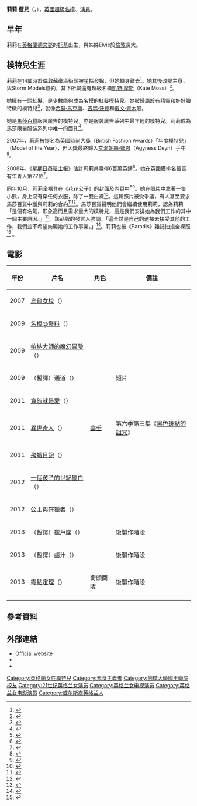 {{noteTA
|G1=Show
|G2=Movie
|1=zh-tw:蔻兒; zh-hk:高爾; zh-cn:科尔;
}}
{{Infobox model
| name         = 莉莉·高爾
| image        = Lily Cole, London, 6 June 2013 (cropped).jpg
| image_size   = 250px
| caption      = 2013年，在[[倫敦|倫敦]]的莉莉·高爾
| birth_name   = Lily Luahana Cole
| birth_date   = {{birth date and age|1987|12|27}}
| birth_place  = {{ENG}}[[德文郡|德文郡]][[托基|托基]]
| death_date   = 
| death_place  = 
| nationality  = {{UK}}
| education    = [[剑桥大学国王学院|剑桥大学国王学院]]毕业
| occupation   = [[模特兒|模特兒]]、[[演員|演員]]
| spouse       = 
| parents      = 
| relatives    = 
| height       = 179 cm
| weight       = 60 kg
| hair_color   = 紅色
| eye_color    = 藍色
| measurements = 86 - 68.5 - 91.5
| inseam       = 86 cm
| dress_size   = 34
| shoe_size    = 9
| agency       = [[Impossible.com|Impossible.com]]
| website      = {{url|http://www.lilycole.com}}
}}

'''莉莉·蔻兒'''（'''{{lang|en|Lily Cole}}'''，{{bd|1987年|12月27日|catIdx=C}}），[[英國|英國]][[超級名模|超級名模]]、[[演員|演員]]。

== 早年 ==
莉莉在[[英格蘭|英格蘭]][[德文郡|德文郡]]的[[托基|托基]]出生，與姊姊Elvie於[[倫敦|倫敦]]長大。

== 模特兒生涯 ==
莉莉在14歲時於[[倫敦蘇豪區|倫敦蘇豪區]]街頭被星探發掘，但她轉身離去<ref name="independent1">{{cite news |url=http://www.independent.co.uk/news/people/profiles/lily-cole-beauty-and-brains-412485.html |title=Lily Cole: Beauty and brains - Profiles, People |publisher=The Independent |date=2006-08-19 |accessdate=2009-02-06 |archive-date=2009-02-20 |archive-url=https://web.archive.org/web/20090220135800/http://www.independent.co.uk/news/people/profiles/lily-cole-beauty-and-brains-412485.html |dead-url=no }}</ref>。她其後改變主意，與Storm Models簽約，其下所屬還有超級名模[[凱特·摩斯|凱特·摩斯]]（Kate Moss）<ref>{{cite web |url=http://onethousandmodels.com/lilycole/lilycole.html |title=Lily Cole Photos, Pictures, Galleries, Forum, Bio, Stats & Tags - Lily Cole - One Thousand Models : Runway, Glamour, Swimsuit, and Supermodels |publisher=One Thousand Models |date= |accessdate=2009-02-06 |archive-date=2009-02-22 |archive-url=https://web.archive.org/web/20090222201518/http://onethousandmodels.com/lilycole/lilycole.html |dead-url=no }}</ref>。

她擁有一頭紅髮，是少數能夠成為名模的紅髮模特兒。她被歸屬於有精靈和娃娃臉特徵的模特兒<ref>{{cite news |url=http://www.independent.co.uk/news/education/education-news/from-catwalk-to-cambridge-lily-cole-to-study-for-degree-410876.html |title=From catwalk to Cambridge: Lily Cole to study for degree |publisher=The Independent |date=2006-08-07 |accessdate=2009-02-06 |archive-date=2009-01-16 |archive-url=https://web.archive.org/web/20090116162028/http://www.independent.co.uk/news/education/education-news/from-catwalk-to-cambridge-lily-cole-to-study-for-degree-410876.html |dead-url=no }}</ref>，就像[[希瑟·馬克斯|希瑟·馬克斯]]、[[吉瑪·沃德|吉瑪·沃德]]和[[戴文·青木|戴文·青木]]般。

她是[[馬莎百貨|馬莎百貨]]服裝廣告的模特兒，亦是服裝廣告系列中最年輕的模特兒。莉莉成為馬莎限量服裝系列中唯一的面孔<ref>{{cite web |url=http://www.fashionunited.co.uk/News/Columns/Lily_Cole_new_face_of_M&S_200711172314/ |title=Lily Cole new face of M&S - Fashion news, jobs, fashion career, directory, job board FashionUnited, network, design, London, UK |publisher=Fashionunited.co.uk |date=2007-11-17 |accessdate=2009-02-06 |archive-date=2009-02-08 |archive-url=https://web.archive.org/web/20090208003153/http://www.fashionunited.co.uk/News/Columns/Lily_Cole_new_face_of_M%26S_200711172314/ |dead-url=no }}</ref>。

2007年，莉莉被提名為英國時尚大獎（British Fashion Awards）「年度模特兒」（Model of the Year），但大獎最終歸入[[艾潔妮絲·迪恩|艾潔妮絲·迪恩]]（Agyness Deyn）手中<ref>{{cite web |url=http://www.vogue.co.uk/news/daily/2007-11/071127-british-fashion-award-winners-2007.aspx |title=British Fashion Awards 2007 - check out who won what (Vogue.com UK) |publisher=Vogue.co.uk |date=2007-11-27 |accessdate=2009-02-06 |deadurl=yes |archiveurl=https://web.archive.org/web/20090718013311/http://www.vogue.co.uk/news/daily/2007-11/071127-british-fashion-award-winners-2007.aspx |archivedate=2009-07-18 }}</ref>。

2008年，《[[星期日泰晤士報|星期日泰晤士報]]》估計莉莉共賺得6百萬英鎊<ref>{{cite web |url=http://www.dailymail.co.uk/tvshowbiz/article-1029278/Lily-Cole-handsome-new-companion-lead-glamour-pack-star-studded-gala.html |title=Lily Cole and her handsome new companion lead the glamour pack at star-studded gala | Mail Online |publisher=Dailymail.co.uk |date=2008-06-25 |accessdate=2009-02-06 |archive-date=2008-12-07 |archive-url=https://web.archive.org/web/20081207080744/http://www.dailymail.co.uk/tvshowbiz/article-1029278/Lily-Cole-handsome-new-companion-lead-glamour-pack-star-studded-gala.html |dead-url=no }}</ref>。她在英國獲排名最富有年青人第77位<ref>{{cite web |url=http://business.timesonline.co.uk/tol/business/specials/rich_list/article3799140.ece |title=Lily Cole |publisher=The Sunday Times |date=2008-04-27 |accessdate=2009-02-06 |archive-date=2009-05-02 |archive-url=https://web.archive.org/web/20090502175824/http://business.timesonline.co.uk/tol/business/specials/rich_list/article3799140.ece |dead-url=no }}</ref>。

同年10月，莉莉全裸登在《[[花花公子|花花公子]]》的封面及內頁中<ref>{{cite web |url=http://www.marieclaire.co.uk/news/fashion/275919/see-lily-cole-pose-for-playboy.html |title=See Lily Cole pose for Playboy |publisher=Marie Claire |date=2008-10-02 |accessdate=2009-02-06 |archive-date=2009-02-12 |archive-url=https://web.archive.org/web/20090212131136/http://www.marieclaire.co.uk/news/fashion/275919/see-lily-cole-pose-for-playboy.html |dead-url=no }}</ref><ref>{{cite web |url=http://www.telegraph.co.uk/news/newstopics/celebritynews/2967379/Marks-and-Spencer-model-Lily-Cole-to-bare-all-in-French-Playboy.html |title=Marks and Spencer model Lily Cole to bare all in French Playboy |publisher=Daily Telegraph |date=2008-09-16 |accessdate=2009-03-20 |archive-date=2009-02-12 |archive-url=https://web.archive.org/web/20090212140957/http://www.telegraph.co.uk/news/newstopics/celebritynews/2967379/Marks-and-Spencer-model-Lily-Cole-to-bare-all-in-French-Playboy.html |dead-url=no }}</ref>。她在照片中拿著一隻小熊，身上沒有穿任何衣服，除了一雙白襪<ref>{{cite web |url=http://timworstall.typepad.com/timworstall/2008/10/lily-cole-in-pl.html |title=Lily Cole in Playboy |publisher=Timworstall.typepad.com |date= |accessdate=2009-02-06 |archive-date=2009-01-04 |archive-url=https://web.archive.org/web/20090104050752/http://timworstall.typepad.com/timworstall/2008/10/lily-cole-in-pl.html |dead-url=no }}</ref>。這輯照片被受爭議，有人甚至要求馬莎百貨中斷與莉莉的合約<ref>{{cite web |url=http://news.sky.com/skynews/Home/UK-News/Marks-And-Spencer-Model-Lily-Cole-Poses-For-Playboy-Cover/Article/200810115112713 |title=Marks And Spencer Model Lily Cole Poses For Playboy Cover |publisher=Sly News |date= |accessdate=2009-02-06 |archive-date=2009-02-23 |archive-url=https://web.archive.org/web/20090223114351/http://news.sky.com/skynews/Home/UK-News/Marks-And-Spencer-Model-Lily-Cole-Poses-For-Playboy-Cover/Article/200810115112713 |dead-url=no }}</ref><ref>{{cite web |url=http://www.sponkit.com/lily-cole-thinks-her-french-playboy-photo-is-art/ |title=Lily Cole Thinks Her French Playboy Photo Is Art |publisher=Sponkit.com |date= |accessdate=2009-02-06 |archive-date=2008-12-02 |archive-url=https://web.archive.org/web/20081202135402/http://www.sponkit.com/lily-cole-thinks-her-french-playboy-photo-is-art/ |dead-url=no }}</ref>。馬莎百貨聲明他們會繼續使用莉莉，認為莉莉「是個有名氣，形象高而且需求量大的模特兒，這是我們安排她為我們工作的其中一個主要原因。」<ref>{{cite web |url=http://www.vogue.co.uk/news/daily/081006-ms-defends-lily-cole-for-playboy.aspx?DisplayComments=true |title=M&S defends Lily Cole's Playboy shoot |publisher=Vogue.co.uk |date=2008-10-06 |accessdate=2009-02-06 |deadurl=yes |archiveurl=https://web.archive.org/web/20081208235231/http://www.vogue.co.uk/news/daily/081006-ms-defends-lily-cole-for-playboy.aspx?DisplayComments=true |archivedate=2008-12-08 }}</ref>。該品牌的發言人強調，「這全然是自己的選擇去接受其他的工作，我們並不希望妨礙她的工作事業。」<ref>{{cite web |url=http://www.echo-news.co.uk/uk_national_entertainment/3727227.M_S_model_makes_Playboy_debut/ |title=M&S model makes Playboy debut |publisher=Echo-news.co.uk |date=2008-10-03 |accessdate=2009-02-06 |archive-date=2008-12-24 |archive-url=https://web.archive.org/web/20081224093725/http://www.echo-news.co.uk/uk_national_entertainment/3727227.M_S_model_makes_Playboy_debut/ |dead-url=yes }}</ref>。莉莉也被《Paradis》雜誌拍攝全裸照<ref>{{cite web |url=http://fashioncopious.typepad.com/fashioncopious/2007/12/lily-cole-bares.html |title=Lily Cole Bares all for Paradis & Teller |publisher=Fashioncopious.typepad.com |date=2007-12-10 |accessdate=2009-02-06 |archiveurl=https://web.archive.org/web/20071217124242/http://fashioncopious.typepad.com/fashioncopious/2007/12/lily-cole-bares.html |archivedate=2007-12-17 |deadurl=yes }}</ref>
。

== 電影 ==
{| class="wikitable"
! 年份 !! 片名 !! 角色 !! 備註
|-
| 2007 || [[烏龍女校|烏龍女校]]（{{lang|en|St. Trinian's}}）||{{lang|en|Polly}}||
|-
| 2009 || [[名模@爆料|名模@爆料]]（{{lang|en|Rage}}）||{{lang|en|Lettuce Leaf}}||  
|-
| 2009 || [[帕納大師的魔幻冒險|帕納大師的魔幻冒險]]（{{lang|en|The Imaginarium of Doctor Parnassus}}）||{{lang|en|Valentina}}||
|-
| 2009 || （暫譯）通道（{{lang|en|Passage}}）||{{lang|en|Tania}}|| 短片
|-
| 2011 || [[寬恕就是愛|寬恕就是愛]]（{{lang|en|There Be Dragons}}）||{{lang|en|Aline}}||
|-
| 2011 || [[異世奇人|異世奇人]]（{{lang|en|Doctor Who}}）|| [[塞壬|塞壬]] || 第六季第三集《[[黑色斑點的詛咒|黑色斑點的詛咒]]》
|-
| 2011 || [[飛蛾日記|飛蛾日記]]（{{lang|en|The Moth Diaries}}）||{{lang|en|Ernessa}}|| 
|-
| 2012 || [[一個孩子的世紀獨白|一個孩子的世紀獨白]]（{{lang-fr|La confession d'un enfant du siècle}}）||{{lang|en|Elise}}||
|-
| 2012 || [[公主與狩獵者|公主與狩獵者]]（{{lang|en|Snow White and the Huntsman}}）||{{lang|en|Greta}}||
|-
| 2013 || （暫譯）獵戶座（{{lang|en|Orion}}）|| || 後製作階段
|-
| 2013 || （暫譯）鹵汁（{{lang|en|Gravy}}）||{{lang|en|Mimi}}|| 後製作階段
|-
| 2013 || [[零點定理_(電影)|零點定理]]（{{lang|en|The Zero Theorem}}）|| 街頭商販 || 後製作階段
|-
|}

== 參考資料 ==
{{Reflist}}

== 外部連結 ==
{{Commons category|Lily Cole}}
* [http://www.lilycole.com/ Official website]
* {{IMDb name|2178959}}
* {{Fashionmodel}}

{{Authority control}}
{{DEFAULTSORT:Cole, Lily}}
[[Category:英格蘭女性模特兒|Category:英格蘭女性模特兒]]
[[Category:素食主義者|Category:素食主義者]]
[[Category:劍橋大學國王學院校友|Category:劍橋大學國王學院校友]]
[[Category:21世纪英格兰女演员|Category:21世纪英格兰女演员]]
[[Category:英格兰女电视演员|Category:英格兰女电视演员]]
[[Category:英格兰女电影演员|Category:英格兰女电影演员]]
[[Category:威尔斯裔英格兰人|Category:威尔斯裔英格兰人]]